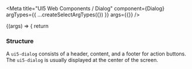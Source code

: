 

<Meta
  title="UI5 Web Components / Dialog"
  component={Dialog}
  argTypes={{
    ...createSelectArgTypes({})
  }}
  args={{}}
/>

<DocsHeader />

<Canvas>
  <Story name="Default">
    {(args) => {
      return <Dialog {...args} />;
    }}
  </Story>
</Canvas>

<ArgsTable story="." />
<h3>Structure</h3>
A <code>ui5-dialog</code> consists of a header, content, and a footer for action buttons. The <code>ui5-dialog</code> is
usually displayed at the center of the screen.

